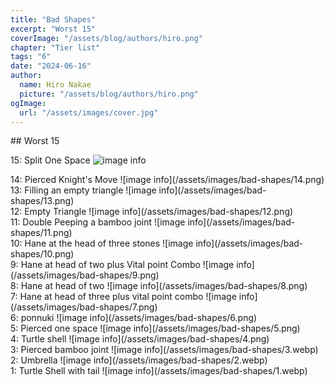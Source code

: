 ```yaml
---
title: "Bad Shapes"
excerpt: "Worst 15"
coverImage: "/assets/blog/authors/hiro.png"
chapter: "Tier list"
tags: "6"
date: "2024-06-16"
author:
  name: Hiro Nakae
  picture: "/assets/blog/authors/hiro.png"
ogImage:
  url: "/assets/images/cover.jpg"
---
```

<div className="mt-8"/>
## Worst 15
<div className="mt-4"/>

15: Split One Space
![image info](/assets/images/bad-shapes/15.png)

<div className="mt-4"/>
14: Pierced Knight's Move
![image info](/assets/images/bad-shapes/14.png)

<div className="mt-4"/>
13: Filling an empty triangle
![image info](/assets/images/bad-shapes/13.png)

<div className="mt-4"/>
12: Empty Triangle
![image info](/assets/images/bad-shapes/12.png)

<div className="mt-4"/>
11: Double Peeping a bamboo joint
![image info](/assets/images/bad-shapes/11.png)

<div className="mt-4"/>
10: Hane at the head of three stones
![image info](/assets/images/bad-shapes/10.png)

<div className="mt-4"/>
9: Hane at head of two plus Vital point Combo
![image info](/assets/images/bad-shapes/9.png)

<div className="mt-4"/>
8: Hane at head of two
![image info](/assets/images/bad-shapes/8.png)

<div className="mt-4"/>
7: Hane at head of three plus vital point combo
![image info](/assets/images/bad-shapes/7.png)

<div className="mt-4"/>
6: ponnuki
![image info](/assets/images/bad-shapes/6.png)

<div className="mt-4"/>
5: Pierced one space
![image info](/assets/images/bad-shapes/5.png)

<div className="mt-4"/>
4: Turtle shell
![image info](/assets/images/bad-shapes/4.png)

<div className="mt-4"/>
3: Pierced bamboo joint
![image info](/assets/images/bad-shapes/3.webp)

<div className="mt-4"/>
2: Umbrella
![image info](/assets/images/bad-shapes/2.webp)

<div className="mt-4"/>
1: Turtle Shell with tail
![image info](/assets/images/bad-shapes/1.webp)
<div className="mt-8"/>
